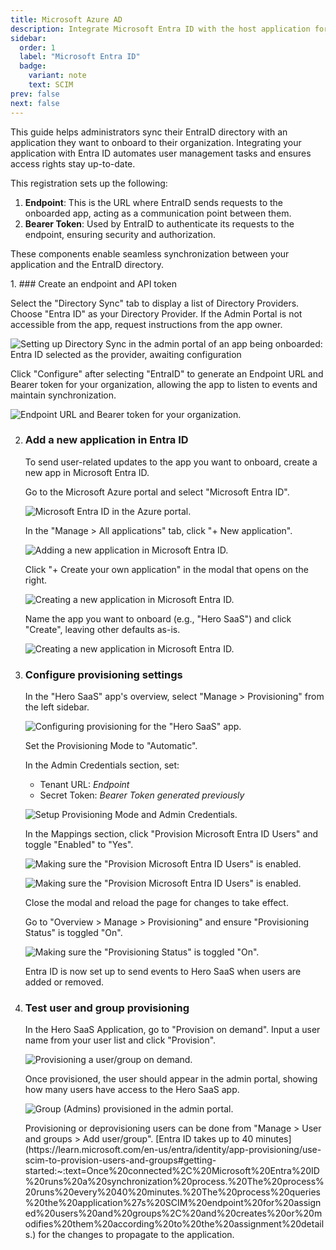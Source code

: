 ```yaml
---
title: Microsoft Azure AD
description: Integrate Microsoft Entra ID with the host application for seamless user management
sidebar:
  order: 1
  label: "Microsoft Entra ID"
  badge:
    variant: note
    text: SCIM
prev: false
next: false
---
```



This guide helps administrators sync their EntraID directory with an application they want to onboard to their organization. Integrating your application with Entra ID automates user management tasks and ensures access rights stay up-to-date.

This registration sets up the following:

1. **Endpoint**: This is the URL where EntraID sends requests to the onboarded app, acting as a communication point between them.
2. **Bearer Token**: Used by EntraID to authenticate its requests to the endpoint, ensuring security and authorization.

These components enable seamless synchronization between your application and the EntraID directory.

<Steps>
1. ### Create an endpoint and API token

   Select the "Directory Sync" tab to display a list of Directory Providers. Choose "Entra ID" as your Directory Provider. If the Admin Portal is not accessible from the app, request instructions from the app owner.

   ![Setting up Directory Sync in the admin portal of an app being onboarded: Entra ID selected as the provider, awaiting configuration](@/assets/docs/guides/scim-integrations/google-dir-sync/1.png)

   Click "Configure" after selecting "EntraID" to generate an Endpoint URL and Bearer token for your organization, allowing the app to listen to events and maintain synchronization.

   ![Endpoint URL and Bearer token for your organization.](@/assets/docs/guides/scim-integrations/entra-id-scim/00-2.png)

2. ### Add a new application in Entra ID

   To send user-related updates to the app you want to onboard, create a new app in Microsoft Entra ID.

   Go to the Microsoft Azure portal and select "Microsoft Entra ID".

   ![Microsoft Entra ID in the Azure portal.](@/assets/docs/guides/scim-integrations/entra-id-scim/01.png)

   In the "Manage > All applications" tab, click "+ New application".

   ![Adding a new application in Microsoft Entra ID.](@/assets/docs/guides/scim-integrations/entra-id-scim/02.png)

   Click "+ Create your own application" in the modal that opens on the right.

   ![Creating a new application in Microsoft Entra ID.](@/assets/docs/guides/scim-integrations/entra-id-scim/03.png)

   Name the app you want to onboard (e.g., "Hero SaaS") and click "Create", leaving other defaults as-is.

   ![Creating a new application in Microsoft Entra ID.](@/assets/docs/guides/scim-integrations/entra-id-scim/04.png)

3. ### Configure provisioning settings

   In the "Hero SaaS" app's overview, select "Manage > Provisioning" from the left sidebar.

   ![Configuring provisioning for the "Hero SaaS" app.](@/assets/docs/guides/scim-integrations/entra-id-scim/05.png)

   Set the Provisioning Mode to "Automatic".

   In the Admin Credentials section, set:

   - Tenant URL: _Endpoint_
   - Secret Token: _Bearer Token generated previously_

   ![Setup Provisioning Mode and Admin Credentials.](@/assets/docs/guides/scim-integrations/entra-id-scim/06.png)

   In the Mappings section, click "Provision Microsoft Entra ID Users" and toggle "Enabled" to "Yes".

   ![Making sure the "Provision Microsoft Entra ID Users" is enabled.](@/assets/docs/guides/scim-integrations/entra-id-scim/07.png)

   ![Making sure the "Provision Microsoft Entra ID Users" is enabled.](@/assets/docs/guides/scim-integrations/entra-id-scim/08.png)

   Close the modal and reload the page for changes to take effect.

   Go to "Overview > Manage > Provisioning" and ensure "Provisioning Status" is toggled "On".

   ![Making sure the "Provisioning Status" is toggled "On".](@/assets/docs/guides/scim-integrations/entra-id-scim/010.png)

   Entra ID is now set up to send events to Hero SaaS when users are added or removed.

4. ### Test user and group provisioning

   In the Hero SaaS Application, go to "Provision on demand". Input a user name from your user list and click "Provision".

   ![Provisioning a user/group on demand.](@/assets/docs/guides/scim-integrations/entra-id-scim/020.png)

   Once provisioned, the user should appear in the admin portal, showing how many users have access to the Hero SaaS app.

   ![Group (Admins) provisioned in the admin portal.](@/assets/docs/guides/scim-integrations/entra-id-scim/013.png)

   <Aside type="note">
   Provisioning or deprovisioning users can be done from "Manage > User and groups > Add user/group". [Entra ID takes up to 40 minutes](https://learn.microsoft.com/en-us/entra/identity/app-provisioning/use-scim-to-provision-users-and-groups#getting-started:~:text=Once%20connected%2C%20Microsoft%20Entra%20ID%20runs%20a%20synchronization%20process.%20The%20process%20runs%20every%2040%20minutes.%20The%20process%20queries%20the%20application%27s%20SCIM%20endpoint%20for%20assigned%20users%20and%20groups%2C%20and%20creates%20or%20modifies%20them%20according%20to%20the%20assignment%20details.) for the changes to propagate to the application.
   </Aside>

</Steps>
